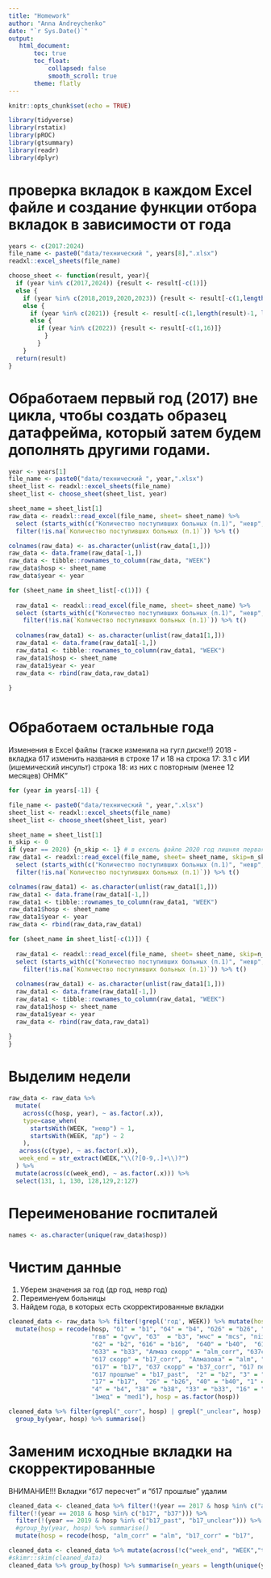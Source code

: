 ```yaml
---
title: "Homework"
author: "Anna Andreychenko"
date: "`r Sys.Date()`"
output: 
   html_document:
       toc: true
       toc_float:
           collapsed: false
           smooth_scroll: true
       theme: flatly
---
```


```r

knitr::opts_chunk$set(echo = TRUE)

library(tidyverse)
library(rstatix)
library(pROC)
library(gtsummary)
library(readr)
library(dplyr)

```

# проверка вкладок в каждом Excel файле и создание функции отбора вкладок в зависимости от года

```r
years <- c(2017:2024)
file_name <- paste0("data/технический ", years[8],".xlsx")
readxl::excel_sheets(file_name)
```
```r
choose_sheet <- function(result, year){
  if (year %in% c(2017,2024)) {result <- result[-c(1)]}
  else { 
    if (year %in% c(2018,2019,2020,2023)) {result <- result[-c(1,length(result))]}
    else {
      if (year %in% c(2021)) {result <- result[-c(1,length(result)-1, length(result))]}
      else {
        if (year %in% c(2022)) {result <- result[-c(1,16)]}
          }
        }
    }
  return(result)
}

```

#  Обработаем первый год (2017) вне цикла, чтобы создать образец датафрейма, который затем будем дополнять другими годами.


```r


year <- years[1]
file_name <- paste0("data/технический ", year,".xlsx")
sheet_list <- readxl::excel_sheets(file_name)
sheet_list <- choose_sheet(sheet_list, year)

sheet_name = sheet_list[1]
raw_data <- readxl::read_excel(file_name, sheet= sheet_name) %>%
  select (starts_with(c("Количество поступивших больных (п.1)", "невр", "др"))) %>% 
  filter(!is.na(`Количество поступивших больных (п.1)`)) %>% t()

colnames(raw_data) <- as.character(unlist(raw_data[1,]))
raw_data <- data.frame(raw_data[-1,])
raw_data <- tibble::rownames_to_column(raw_data, "WEEK")
raw_data$hosp <- sheet_name
raw_data$year <- year

for (sheet_name in sheet_list[-c(1)]) {
  
  raw_data1 <- readxl::read_excel(file_name, sheet= sheet_name) %>%
  select (starts_with(c("Количество поступивших больных (п.1)", "невр", "др"))) %>%
    filter(!is.na(`Количество поступивших больных (п.1)`)) %>% t()
  
  colnames(raw_data1) <- as.character(unlist(raw_data1[1,]))
  raw_data1 <- data.frame(raw_data1[-1,])
  raw_data1 <- tibble::rownames_to_column(raw_data1, "WEEK")
  raw_data1$hosp <- sheet_name
  raw_data1$year <- year
  raw_data <- rbind(raw_data,raw_data1)
  
}



```
# Обработаем остальные года
Изменения в Excel файлы (также изменила на гугл диске!!)
2018 - вкладка б17 изменить названия в строке 17 и 18 на
строка 17: 3.1	с ИИ (ишемический инсульт)
строка 18:	из них с повторным (менее 12 месяцев) ОНМК"



```r


for (year in years[-1]) {

file_name <- paste0("data/технический ", year,".xlsx")
sheet_list <- readxl::excel_sheets(file_name)
sheet_list <- choose_sheet(sheet_list, year)

sheet_name = sheet_list[1]
n_skip <- 0
if (year == 2020) {n_skip <- 1} # в ексель файле 2020 год лишняя первая строка
raw_data1 <- readxl::read_excel(file_name, sheet= sheet_name, skip=n_skip) %>%
  select (starts_with(c("Количество поступивших больных (п.1)", "невр", "др"))) %>% 
  filter(!is.na(`Количество поступивших больных (п.1)`)) %>% t()

colnames(raw_data1) <- as.character(unlist(raw_data1[1,]))
raw_data1 <- data.frame(raw_data1[-1,])
raw_data1 <- tibble::rownames_to_column(raw_data1, "WEEK")
raw_data1$hosp <- sheet_name
raw_data1$year <- year
raw_data <- rbind(raw_data,raw_data1)

for (sheet_name in sheet_list[-c(1)]) {
  
  raw_data1 <- readxl::read_excel(file_name, sheet= sheet_name, skip=n_skip) %>%
  select (starts_with(c("Количество поступивших больных (п.1)", "невр", "др"))) %>%
    filter(!is.na(`Количество поступивших больных (п.1)`)) %>% t()
  
  colnames(raw_data1) <- as.character(unlist(raw_data1[1,]))
  raw_data1 <- data.frame(raw_data1[-1,])
  raw_data1 <- tibble::rownames_to_column(raw_data1, "WEEK")
  raw_data1$hosp <- sheet_name
  raw_data1$year <- year
  raw_data <- rbind(raw_data,raw_data1)
  
}
}


```

# Выделим недели
```r
raw_data <- raw_data %>%  
  mutate(
    across(c(hosp, year), ~ as.factor(.x)),
    type=case_when(
      startsWith(WEEK, "невр") ~ 1,
      startsWith(WEEK, "др") ~ 2
    ),
   across(c(type), ~ as.factor(.x)),
   week_end = str_extract(WEEK,"\\(?[0-9,.]+\\)?")
  ) %>%
  mutate(across(c(week_end), ~ as.factor(.x))) %>%
  select(131, 1, 130, 128,129,2:127)


```

# Переименование госпиталей

```r
names <- as.character(unique(raw_data$hosp))
```

# Чистим данные
1. Уберем значения за год (др год, невр год)
2. Переименуем больницы
3. Найдем года, в которых есть скорректированные вкладки

```r
cleaned_data <- raw_data %>% filter(!grepl('год', WEEK)) %>% mutate(hosp = as.character(hosp)) %>%
  mutate(hosp = recode(hosp, "б1" = "b1", "б4" = "b4", "б26" = "b26", "б38"  = "b38",
                       "гвв" = "gvv", "б3"  = "b3", "мчс" = "mcs", "niisp" = "bsp", 
                       "б2" = "b2", "б16" = "b16",  "б40" = "b40",  "б15" = "b15",
                       "б33" = "b33", "Алмаз скорр" = "alm_corr", "б37скорр" = "b37_corr",
                       "б17 скорр" = "b17_corr",  "Алмазова" = "alm", "б37" = "b37",
                       "б17" = "b17", "б37 скорр" = "b37_corr", "б17 пересчет" = "b17_unclear",
                       "б17 прошлые" = "b17_past",  "2" = "b2", "3" = "b3", "ниисп" = "bsp",
                       "17" = "b17",  "26" = "b26", "40" = "b40", "1" = "b1", "15" = "b15",
                       "4" = "b4", "38" = "b38", "33" = "b33", "16" = "b16",  "37" = "b37",
                       "1мед" = "med1"), hosp = as.factor(hosp))

cleaned_data %>% filter(grepl("_corr", hosp) | grepl("_unclear", hosp) | grepl("_past", hosp)) %>%
  group_by(year, hosp) %>% summarise()

```
 
# Заменим исходные вкладки на скорректированные
ВНИМАНИЕ!!! Вкладки "б17 пересчет" и "б17 прошлые" удалим

```r
cleaned_data <- cleaned_data %>% filter(!(year == 2017 & hosp %in% c("alm", "b17", "b37"))) %>%
filter(!(year == 2018 & hosp %in% c("b17", "b37"))) %>%
  filter(!(year == 2019 & hosp %in% c("b17_past", "b17_unclear"))) %>%
  #group_by(year, hosp) %>% summarise()
  mutate(hosp = recode(hosp, "alm_corr" = "alm", "b17_corr" = "b17",	"b37_corr"="b_37"))
```

```r
cleaned_data <- cleaned_data %>% mutate(across(!c("week_end", "WEEK","type","hosp", "year"), ~ as.numeric(.x)))
#skimr::skim(cleaned_data)
cleaned_data %>% group_by(hosp) %>% summarise(n_years = length(unique(year)))
```




